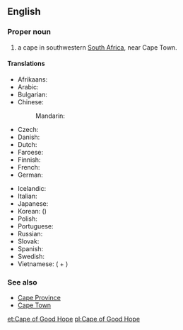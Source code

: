 {{wikipedia}}
==English==

===Proper noun===
{{en-proper noun}}

# a cape in southwestern [[South Africa]], near Cape Town.

====Translations====
{{trans-top|a cape in southwestern South Africa}}
* Afrikaans: {{t-|af|Kaap die Goeie Hoop}}
* Arabic: {{t-|ar|رأس الرجاء الصالح|m|tr=ra's al-rajaa' al-SaaliH|sc=Arab}}
* Bulgarian: {{t-|bg|нос Добра Надежда|m|tr=nos Dóbra Nadéžda|sc=Cyrl}}
* Chinese:
*: Mandarin: {{t|cmn|好望角|tr=Hǎowàngjiǎo|sc=Hani}}
* Czech: {{t-|cs|mys Dobré naděje|m}}
* Danish: {{t-|da|Kap Det Gode Håb|c}}
* Dutch: {{t+|nl|Kaap de Goede Hoop}}
* Faroese: {{t-|fo|Góðvónarhøvdi|m}}
* Finnish: {{t-|fi|Hyväntoivonniemi}}
* French: {{t+|fr|cap de Bonne-Espérance|m}}
* German: {{t-|de|Kap der Guten Hoffnung|n}}
{{trans-mid}}
* Icelandic: {{t-|is|Góðrarvonarhöfði|m}}
* Italian: {{t-|it|Capo di Buona Speranza|m}}
* Japanese: {{t-|ja|喜望峰|tr=きぼうほう, Kibōhō|sc=Jpan}}
* Korean: {{t-|ko|희망봉|tr=Huimangbong|sc=Kore}} ({{t-|ko|喜望峯|sc=Kore}})
* Polish: {{t-|pl|Przylądek Dobrej Nadziei|m}}
* Portuguese: {{t-|pt|Cabo da Boa Esperança|m}}
* Russian: {{t-|ru|мыс Доброй Надежды|m|tr=mys Dóbroj Nadéždy|sc=Cyrl}}
* Slovak: {{t-|sk|mys Dobrej nádeje|m}}
* Spanish: {{t-|es|cabo de Buena Esperanza|m}}
* Swedish: {{t-|sv|Godahoppsudden}}
* Vietnamese: {{t-|vi|mũi Hảo Vọng}} ({{t+|vi|mũi}} + {{t-|vi|好望}})
{{trans-bottom}}

===See also===
* [[Cape Province]]
* [[Cape Town]]

[[et:Cape of Good Hope]]
[[pl:Cape of Good Hope]]